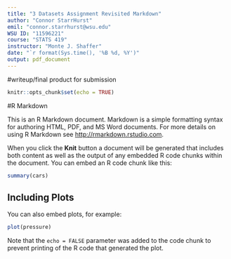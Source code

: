 ```yaml
---
title: "3 Datasets Assignment Revisited Markdown"
author: "Connor StarrHurst"
emil: "connor.starrhurst@wsu.edu"
WSU ID: "11596221"
course: "STATS 419"
instructor: "Monte J. Shaffer"
date: "`r format(Sys.time(), '%B %d, %Y')"
output: pdf_document
---
```

#writeup/final product for submission

```r
knitr::opts_chunk$set(echo = TRUE)
```

#R Markdown

This is an R Markdown document. Markdown is a simple formatting syntax for authoring HTML, PDF, and MS Word documents. For more details on using R Markdown see <http://rmarkdown.rstudio.com>.

When you click the **Knit** button a document will be generated that includes both content as well as the output of any embedded R code chunks within the document. You can embed an R code chunk like this:

```r
summary(cars)
```

## Including Plots

You can also embed plots, for example:

```r
plot(pressure)
```

Note that the `echo = FALSE` parameter was added to the code chunk to prevent printing of the R code that generated the plot.
